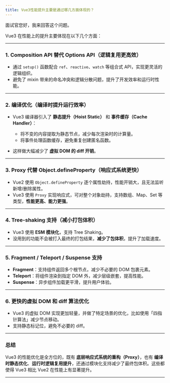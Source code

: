 ```yaml
---
title: Vue3性能提升主要是通过哪几方面体现的？
---
```


面试官您好，我来回答这个问题。

Vue3 在性能上的提升主要体现在以下几个方面：

---

### 1. **Composition API 替代 Options API（逻辑复用更高效）**

* 通过 `setup()` 函数配合 `ref`、`reactive`、`watch` 等组合式 API，实现更灵活的逻辑组织。
* 避免了 mixin 带来的命名冲突和逻辑分散问题，提升了开发效率和运行时性能。

---

### 2. **编译优化（编译时提升运行效率）**

* Vue3 编译器引入了 **静态提升（Hoist Static）** 和 **事件缓存（Cache Handler）**：

  * 将不变的内容提取为静态节点，减少每次渲染时的计算量。
  * 将事件处理函数缓存，避免重复创建匿名函数。
* 这样做大幅减少了 **虚拟 DOM 的 diff 开销**。

---

### 3. **Proxy 代替 Object.defineProperty（响应式系统更快）**

* Vue2 使用 `Object.defineProperty` 逐个属性劫持，性能开销大，且无法监听新增/删除属性。
* Vue3 使用 `Proxy` 实现响应式，可对整个对象劫持，支持数组、Map、Set 等类型，**性能更高、能力更强**。

---

### 4. **Tree-shaking 支持（减小打包体积）**

* Vue3 使用 **ESM 模块化**，支持 Tree Shaking。
* 没用到的功能不会被打入最终的打包结果，**减少了包体积**，提升了加载速度。

---

### 5. **Fragment / Teleport / Suspense 支持**

* **Fragment**：支持组件返回多个根节点，减少不必要的 DOM 包裹元素。
* **Teleport**：将组件渲染到指定 DOM 外，减少层级嵌套，提高性能。
* **Suspense**：异步组件加载更平滑，提升用户体验。

---

### 6. **更快的虚拟 DOM 和 diff 算法优化**

* Vue3 的虚拟 DOM 实现更加轻量，并做了特定场景的优化，比如使用「四指针算法」减少节点移动。
* 支持静态标记位，避免不必要的 diff。

---

### 总结

Vue3 的性能优化是全方位的，既有 **底层响应式系统的重构（Proxy）**，也有 **编译时静态优化**、**运行时逻辑复用提升**，还通过模块化支持减少了最终包体积。这些都使得 Vue3 相比 Vue2 在性能上有显著提升。

---

